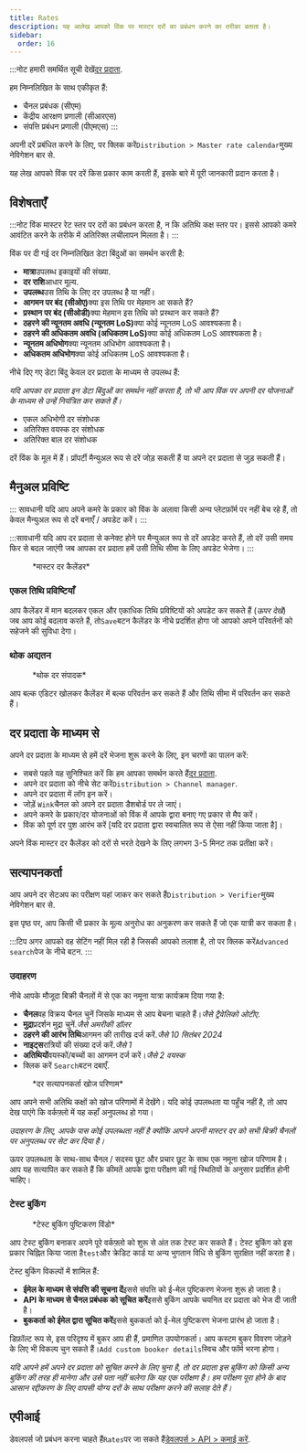 ```yaml
---
title: Rates
description: यह आलेख आपको विंक पर मास्टर दरों का प्रबंधन करने का तरीका बताता है।
sidebar:
  order: 16
---
```


:::नोट
हमारी समर्थित सूची देखें[दर प्रदाता](/extranet/rate-providers).

हम निम्नलिखित के साथ एकीकृत हैं:

* चैनल प्रबंधक (सीएम)
* केंद्रीय आरक्षण प्रणाली (सीआरएस)
* संपत्ति प्रबंधन प्रणाली (पीएमएस)
  :::

अपनी दरें प्रबंधित करने के लिए, पर क्लिक करें`Distribution > Master rate calendar`मुख्य नेविगेशन बार से.

यह लेख आपको विंक पर दरें किस प्रकार काम करती हैं, इसके बारे में पूरी जानकारी प्रदान करता है।

## विशेषताएँ

:::नोट
विंक मास्टर रेट स्तर पर दरों का प्रबंधन करता है, न कि अतिथि कक्ष स्तर पर। इससे आपको कमरे आवंटित करने के तरीके में अतिरिक्त लचीलापन मिलता है।
:::

विंक पर दी गई दर निम्नलिखित डेटा बिंदुओं का समर्थन करती है:

* **मात्रा**उपलब्ध इकाइयों की संख्या.
* **दर राशि**आधार मूल्य.
* **उपलब्ध**उस तिथि के लिए दर उपलब्ध है या नहीं।
* **आगमन पर बंद (सीओए)**&#x915;्या इस तिथि पर मेहमान आ सकते हैं?
* **प्रस्थान पर बंद (सीओडी)**&#x915;्या मेहमान इस तिथि को प्रस्थान कर सकते हैं?
* **ठहरने की न्यूनतम अवधि (न्यूनतम LoS)**&#x915;्या कोई न्यूनतम LoS आवश्यकता है।
* **ठहरने की अधिकतम अवधि (अधिकतम LoS)**&#x915;्या कोई अधिकतम LoS आवश्यकता है।
* **न्यूनतम अधिभोग**क्या न्यूनतम अधिभोग आवश्यकता है।
* **अधिकतम अधिभोग**क्या कोई अधिकतम LoS आवश्यकता है।

नीचे दिए गए डेटा बिंदु केवल दर प्रदाता के माध्यम से उपलब्ध हैं:

*यदि आपका दर प्रदाता इन डेटा बिंदुओं का समर्थन नहीं करता है, तो भी आप विंक पर अपनी दर योजनाओं के माध्यम से उन्हें नियंत्रित कर सकते हैं।*

* एकल अधिभोगी दर संशोधक
* अतिरिक्त वयस्क दर संशोधक
* अतिरिक्त बाल दर संशोधक

दरें विंक के मूल में हैं। प्रॉपर्टी मैन्युअल रूप से दरें जोड़ सकती हैं या अपने दर प्रदाता से जुड़ सकती हैं।

## मैनुअल प्रविष्टि

::: सावधानी
यदि आप अपने कमरे के प्रकार को विंक के अलावा किसी अन्य प्लेटफ़ॉर्म पर नहीं बेच रहे हैं, तो केवल मैन्युअल रूप से दरें बनाएँ / अपडेट करें।
:::

:::सावधानी
यदि आप दर प्रदाता से कनेक्ट होने पर मैन्युअल रूप से दरें अपडेट करते हैं, तो दरें उसी समय फिर से बदल जाएंगी जब आपका दर प्रदाता हमें उसी तिथि सीमा के लिए अपडेट भेजेगा।
:::

<figure>
  <CloudinaryImage width="700" height="251" resize="scale" quality="best" alt="मास्टर दर कैलेंडर" src="academy/rate-calendar" errorImage="noimage_opaque_nyrtl0.png" />

  <figcaption>*मास्टर दर कैलेंडर*</figcaption>
</figure>


### एकल तिथि प्रविष्टियाँ

आप कैलेंडर में मान बदलकर एकल और एकाधिक तिथि प्रविष्टियों को अपडेट कर सकते हैं (*ऊपर देखें*) जब आप कोई बदलाव करते हैं, तो`Save`बटन कैलेंडर के नीचे प्रदर्शित होगा जो आपको अपने परिवर्तनों को सहेजने की सुविधा देगा।

### थोक अद्यतन

<figure>
  <CloudinaryImage width="700" height="267" resize="scale" quality="best" alt="थोक दर संपादक" src="academy/bulk-editor" errorImage="noimage_opaque_nyrtl0.png" />

  <figcaption>*थोक दर संपादक*</figcaption>
</figure>


आप बल्क एडिटर खोलकर कैलेंडर में बल्क परिवर्तन कर सकते हैं और तिथि सीमा में परिवर्तन कर सकते हैं।

## दर प्रदाता के माध्यम से

अपने दर प्रदाता के माध्यम से हमें दरें भेजना शुरू करने के लिए, इन चरणों का पालन करें:

* सबसे पहले यह सुनिश्चित करें कि हम आपका समर्थन करते हैं[दर प्रदाता](/extranet/rate-providers).
* अपने दर प्रदाता को नीचे सेट करें`Distribution > Channel manager`.
* अपने दर प्रदाता में लॉग इन करें।
* जोड़ें `Wink`चैनल को अपने दर प्रदाता डैशबोर्ड पर ले जाएं।
* अपने कमरे के प्रकार/दर योजनाओं को विंक में आपके द्वारा बनाए गए प्रकार से मैप करें।
* विंक को पूर्ण दर पुश आरंभ करें \[यदि दर प्रदाता द्वारा स्वचालित रूप से ऐसा नहीं किया जाता है]।

अपने विंक मास्टर दर कैलेंडर को दरों से भरते देखने के लिए लगभग 3-5 मिनट तक प्रतीक्षा करें।

## सत्यापनकर्ता

आप अपने दर सेटअप का परीक्षण यहां जाकर कर सकते हैं`Distribution > Verifier`मुख्य नेविगेशन बार से.

इस पृष्ठ पर, आप किसी भी प्रकार के मूल्य अनुरोध का अनुकरण कर सकते हैं जो एक यात्री कर सकता है।

:::टिप
अगर आपको वह सेटिंग नहीं मिल रही है जिसकी आपको तलाश है, तो पर क्लिक करें`Advanced search`पेज के नीचे बटन.
:::

### उदाहरण

नीचे आपके मौजूदा बिक्री चैनलों में से एक का नमूना यात्रा कार्यक्रम दिया गया है:

* **चैनल**वह विक्रय चैनल चुनें जिसके माध्यम से आप बेचना चाहते हैं।*जैसे ट्रैवेलिको ओटीए*.
* **मुद्रा**प्रदर्शन मुद्रा चुनें.*जैसे अमरीकी डॉलर*
* **ठहरने की आरंभ तिथि**आगमन की तारीख दर्ज करें.*जैसे 10 सितंबर 2024*
* **नाइट्स**रात्रियों की संख्या दर्ज करें.*जैसे 1*
* **अतिथियों**वयस्कों/बच्चों का आगमन दर्ज करें।*जैसे 2 वयस्क*
* क्लिक करें `Search`बटन दबाएँ.

<figure>
  <CloudinaryImage width="350" height="501" resize="scale" quality="best" alt="सत्यापनकर्ता परिणाम को रेट करें" src="academy/rate-verifier" errorImage="noimage_opaque_nyrtl0.png" />

  <figcaption>*दर सत्यापनकर्ता खोज परिणाम*</figcaption>
</figure>


आप अपने सभी अतिथि कक्षों को खोज परिणामों में देखेंगे।
यदि कोई उपलब्धता या पहुँच नहीं है, तो आप देख पाएंगे कि वर्कफ़्लो में यह कहाँ अनुपलब्ध हो गया।

*उदाहरण के लिए, आपके पास कोई उपलब्धता नहीं है क्योंकि आपने अपनी मास्टर दर को सभी बिक्री चैनलों पर अनुपलब्ध पर सेट कर दिया है।*

ऊपर उपलब्धता के साथ-साथ चैनल / सदस्य छूट और प्रचार छूट के साथ एक नमूना खोज परिणाम है। आप यह सत्यापित कर सकते हैं कि कीमतें आपके द्वारा परीक्षण की गई स्थितियों के अनुसार प्रदर्शित होनी चाहिए।

### टेस्ट बुकिंग

<figure>
  <CloudinaryImage width="350" height="459" resize="scale" quality="best" alt="टेस्ट बुकिंग मोडल" src="academy/test-booking" errorImage="noimage_opaque_nyrtl0.png" />

  <figcaption>*टेस्ट बुकिंग पुष्टिकरण विंडो*</figcaption>
</figure>


आप टेस्ट बुकिंग बनाकर अपने पूरे वर्कफ़्लो को शुरू से अंत तक टेस्ट कर सकते हैं।
टेस्ट बुकिंग को इस प्रकार चिह्नित किया जाता है`test`और क्रेडिट कार्ड या अन्य भुगतान विधि से बुकिंग सुरक्षित नहीं करता है।

टेस्ट बुकिंग विकल्पों में शामिल हैं:

* **ईमेल के माध्यम से संपत्ति की सूचना दें**इससे संपत्ति को ई-मेल पुष्टिकरण भेजना शुरू हो जाता है।
* **API के माध्यम से चैनल प्रबंधक को सूचित करें**इससे बुकिंग आपके चयनित दर प्रदाता को भेज दी जाती है।
* **बुककर्ता को ईमेल द्वारा सूचित करें**इससे बुककर्ता को ई-मेल पुष्टिकरण भेजना प्रारंभ हो जाता है।

डिफ़ॉल्ट रूप से, इस परिदृश्य में बुकर आप ही हैं, प्रमाणित उपयोगकर्ता। आप कस्टम बुकर विवरण जोड़ने के लिए भी विकल्प चुन सकते हैं।`Add custom booker details`स्विच और फॉर्म भरना होगा।

*यदि आपने हमें अपने दर प्रदाता को सूचित करने के लिए चुना है, तो दर प्रदाता इस बुकिंग को किसी अन्य बुकिंग की तरह ही मानेगा और उसे पता नहीं चलेगा कि यह एक परीक्षण है। हम परीक्षण पूरा होने के बाद आसान रद्दीकरण के लिए वापसी योग्य दरों के साथ परीक्षण करने की सलाह देते हैं।*

## एपीआई

डेवलपर्स जो प्रबंधन करना चाहते हैं`Rates`पर जा सकते हैं[डेवलपर्स > API > कमाई करें](/developers/apis/#monetize-api).

